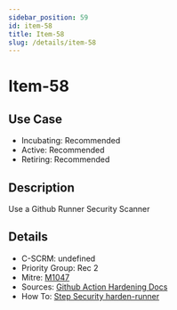 ```yaml
---
sidebar_position: 59
id: item-58
title: Item-58
slug: /details/item-58
---
```


# Item-58

## Use Case

- Incubating: Recommended
- Active: Recommended
- Retiring: Recommended

## Description

Use a Github Runner Security Scanner

## Details

- C-SCRM: undefined
- Priority Group: Rec 2
- Mitre: [M1047](https://attack.mitre.org/mitigations/M1047/)
- Sources: [Github Action Hardening Docs](https://docs.github.com/en/actions/security-guides/security-hardening-for-github-actions#hardening-for-self-hosted-runners)
- How To: [Step Security harden-runner](https://github.com/step-security/harden-runner)

